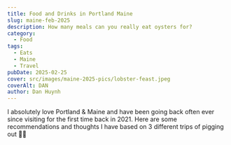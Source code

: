 ```yaml
---
title: Food and Drinks in Portland Maine
slug: maine-feb-2025
description: How many meals can you really eat oysters for?
category:
  - Food
tags:
  - Eats
  - Maine
  - Travel
pubDate: 2025-02-25
cover: src/images/maine-2025-pics/lobster-feast.jpeg
coverAlt: DAN
author: Dan Huynh
---
```


I absolutely love Portland & Maine and have been going back often ever since visiting for the first time back in 2021. Here are some recommendations and thoughts I have based on 3 different trips of pigging out 👍🏼

